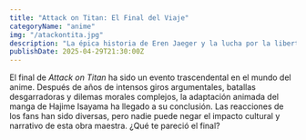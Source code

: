 ```yaml
---
title: "Attack on Titan: El Final del Viaje"
categoryName: "anime"
img: "/atackontita.jpg"
description: "La épica historia de Eren Jaeger y la lucha por la libertad ha llegado a su conclusión, dejando a los fans con emociones encontradas."
publishDate: 2025-04-29T21:30:00Z
---
```


El final de *Attack on Titan* ha sido un evento trascendental en el mundo del anime. Después de años de intensos giros argumentales, batallas desgarradoras y dilemas morales complejos, la adaptación animada del manga de Hajime Isayama ha llegado a su conclusión. Las reacciones de los fans han sido diversas, pero nadie puede negar el impacto cultural y narrativo de esta obra maestra. ¿Qué te pareció el final?